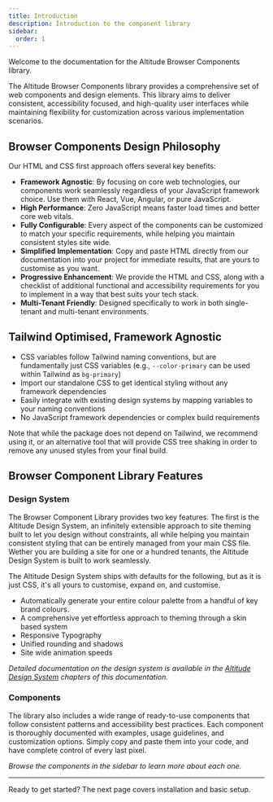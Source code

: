 ```yaml
---
title: Introduction
description: Introduction to the component library
sidebar:
  order: 1
---
```


Welcome to the documentation for the Altitude Browser Components library.

The Altitude Browser Components library provides a comprehensive set of web components and design elements. This library aims to deliver consistent, accessibility focused, and high-quality user interfaces while maintaining flexibility for customization across various implementation scenarios.

## Browser Components Design Philosophy

Our HTML and CSS first approach offers several key benefits:

- **Framework Agnostic**: By focusing on core web technologies, our components work seamlessly regardless of your JavaScript framework choice. Use them with React, Vue, Angular, or pure JavaScript.
- **High Performance**: Zero JavaScript means faster load times and better core web vitals.
- **Fully Configurable**: Every aspect of the components can be customized to match your specific requirements, while helping you maintain consistent styles site wide.
- **Simplified Implementation**: Copy and paste HTML directly from our documentation into your project for immediate results, that are yours to customise as you want.
- **Progressive Enhancement**: We provide the HTML and CSS, along with a checklist of additional functional and accessibility requirements for you to implement in a way that best suits your tech stack.
- **Multi-Tenant Friendly**: Designed specifically to work in both single-tenant and multi-tenant environments.

## Tailwind Optimised, Framework Agnostic

- CSS variables follow Tailwind naming conventions, but are fundamentally just CSS variables (e.g., `--color-primary` can be used within Tailwind as `bg-primary`)
- Import our standalone CSS to get identical styling without any framework dependencies
- Easily integrate with existing design systems by mapping variables to your naming conventions
- No JavaScript framework dependencies or complex build requirements

Note that while the package does not depend on Tailwind, we recommend using it, or an alternative tool that will provide CSS tree shaking in order to remove any unused styles from your final build.

## Browser Component Library Features

### Design System

The Browser Component Library provides two key features. The first is the Altitude Design System, an infinitely extensible approach to site theming built to let you design without constraints, all while helping you maintain consistent styling that can be entirely managed from your main CSS file. Wether you are building a site for one or a hundred tenants, the Altitude Design System is built to work seamlessly.

The Altitude Design System ships with defaults for the following, but as it is just CSS, it's all yours to customise, expand on, and customise.

- Automatically generate your entire colour palette from a handful of key brand colours.
- A comprehensive yet effortless approach to theming through a skin based system
- Responsive Typography
- Unified rounding and shadows
- Site wide animation speeds

_Detailed documentation on the design system is available in the [Altitude Design System](/design/principles/) chapters of this documentation._

### Components

The library also includes a wide range of ready-to-use components that follow consistent patterns and accessibility best practices. Each component is thoroughly documented with examples, usage guidelines, and customization options. Simply copy and paste them into your code, and have complete control of every last pixel.

_Browse the components in the sidebar to learn more about each one._

---

Ready to get started? The next page covers installation and basic setup.
